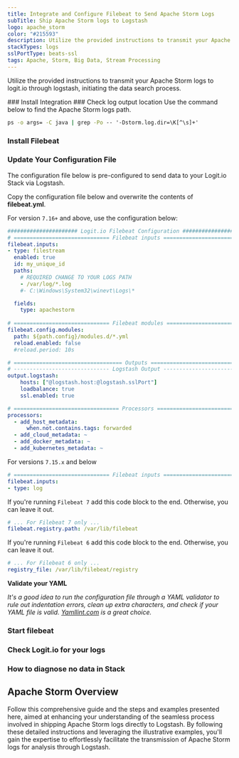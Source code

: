 ```yaml
---
title: Integrate and Configure Filebeat to Send Apache Storm Logs
subTitle: Ship Apache Storm logs to Logstash
logo: apache_storm
color: "#215593"
description: Utilize the provided instructions to transmit your Apache Storm logs to logit.io through logstash, initiating the data search process.
stackTypes: logs
sslPortType: beats-ssl
tags: Apache, Storm, Big Data, Stream Processing
---
```


Utilize the provided instructions to transmit your Apache Storm 
logs to logit.io through logstash, initiating the data search process.

<Steps>
  ### Install Integration
  <InstallIntegration/>
  ### Check log output location
  Use the command below to find the Apache Storm logs path.

  ```cmd copy
  ps -o args= -C java | grep -Po -- '-Dstorm.log.dir=\K[^\s]+'
  ```

  ### Install Filebeat

  <InstallFilebeat />

  ### Update Your Configuration File

  The configuration file below is pre-configured to send data to your Logit.io Stack via Logstash.
          
  Copy the configuration file below and overwrite the contents of __filebeat.yml__.

  For version `7.16+` and above, use the configuration below:

  ```yml copy
  ###################### Logit.io Filebeat Configuration ########################
  # ============================== Filebeat inputs ==============================
  filebeat.inputs:
  - type: filestream
    enabled: true
    id: my_unique_id
    paths:
      # REQUIRED CHANGE TO YOUR LOGS PATH
      - /var/log/*.log
      #- C:\Windows\System32\winevt\Logs\*

    fields:
      type: apachestorm
    
  # ============================== Filebeat modules ==============================
  filebeat.config.modules:
    path: ${path.config}/modules.d/*.yml
    reload.enabled: false
    #reload.period: 10s

  # ================================== Outputs ===================================
  # ------------------------------ Logstash Output -------------------------------
  output.logstash:
      hosts: ["@logstash.host:@logstash.sslPort"]
      loadbalance: true
      ssl.enabled: true

  # ================================= Processors =================================
  processors:
    - add_host_metadata:
        when.not.contains.tags: forwarded
    - add_cloud_metadata: ~
    - add_docker_metadata: ~
    - add_kubernetes_metadata: ~
  ```

  For versions `7.15.x` and below

  ```yml copy
  # ============================== Filebeat inputs ==============================
  filebeat.inputs:
  - type: log
  ```   

  If you're running `Filebeat 7` add this code block to the end. Otherwise, you can leave it out.

  ```yml copy
  # ... For Filebeat 7 only ...
  filebeat.registry.path: /var/lib/filebeat
  ```

  If you're running `Filebeat 6` add this code block to the end. Otherwise, you can leave it out.

  ```yml copy
  # ... For Filebeat 6 only ...
  registry_file: /var/lib/filebeat/registry
  ```
  __Validate your YAML__

  _It's a good idea to run the configuration file through a YAML validator to rule out indentation errors, 
  clean up extra characters, and check if your YAML file is valid. [Yamllint.com](https://yamllint.com) is a great choice._

  ### Start filebeat

  <StartFilebeat />

  ### Check Logit.io for your logs
  <LaunchStack utmMedium="logs" utmCampaign="filebeat" source="filebeat" />

  ### How to diagnose no data in Stack

  <DiagnoseNoData />
        
</Steps>

## Apache Storm Overview

Follow this comprehensive guide and the steps and examples presented here, aimed at enhancing your understanding of the seamless 
process involved in shipping Apache Storm logs directly to Logstash. By following these detailed instructions and leveraging the illustrative examples, 
you'll gain the expertise to effortlessly facilitate the transmission of Apache Storm logs for analysis through Logstash.